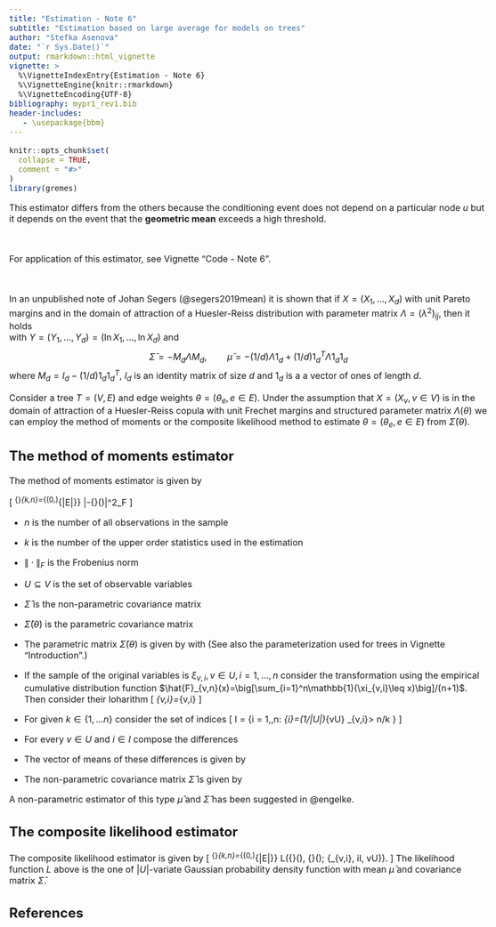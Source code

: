 ```yaml
---
title: "Estimation - Note 6"
subtitle: "Estimation based on large average for models on trees"
author: "Stefka Asenova"
date: "`r Sys.Date()`"
output: rmarkdown::html_vignette
vignette: >
  %\VignetteIndexEntry{Estimation - Note 6}
  %\VignetteEngine{knitr::rmarkdown}
  %\VignetteEncoding{UTF-8}
bibliography: mypr1_rev1.bib
header-includes:
   - \usepackage{bbm}
---
```


<style type="text/css">
  body{
  font-size: 12pt;
  max-width: 1000px;
  margin-left: auto;
  margin-right: auto;
}
</style>




```r
knitr::opts_chunk$set(
  collapse = TRUE,
  comment = "#>"
)
library(gremes)
```

This estimator differs from the others because the conditioning event does not depend on a particular node $u$ but it depends on the event that the **geometric mean** exceeds a high threshold.

<br>

For application of this estimator, see Vignette "Code - Note 6".

<br>

In an unpublished note of Johan Segers (@segers2019mean) it is shown that if $X= (X_1, \ldots, X_d)$ with unit Pareto margins and in the domain of attraction of a Huesler-Reiss distribution with parameter matrix $\Lambda=(\lambda^2)_{ij}$, then it holds  
\begin{equation}
 \mathcal{L}\Big((Y_v-\bar{Y})_{v=1}^d|\bar{Y}>y\Big)
 \rightarrow
 \mathcal{N}_d(\bar{\mu}, \bar{\Sigma}),
\end{equation}
with $Y=(Y_1,\ldots, Y_d)=(\ln X_1,\ldots, \ln X_d )$ and 
$$\bar{\Sigma} =-M_d\Lambda M_d,\qquad 
\bar{\mu}=-(1/d)\Lambda 1_d + (1/d)1_d^T \Lambda 1_d 1_d$$
where $M_d=I_d-(1/d)1_d1_d^T$, $I_d$ is an identity matrix of size $d$ and $1_d$ is a a vector of ones of length $d$. 

Consider a tree $T=(V,E)$ and edge weights $\theta=(\theta_e, e\in E)$. Under the assumption that $X=(X_v, v\in V)$ is in the domain of attraction of a Huesler-Reiss copula with unit Frechet margins and structured parameter matrix $\Lambda(\theta)$ 
\begin{equation} 
	\big(\Lambda(\theta)\big)_{ij}
	= \lambda^2_{ij}(\theta)
	= \frac{1}{4}\sum_{e \in p(i,j)} \theta_e^2\, , \qquad i,j\in V, \ i \ne j, e\in E.
\end{equation}
we can employ the method of moments or the composite likelihood method to estimate $\theta=(\theta_e, e\in E)$ from $\bar{\Sigma}(\theta)$.

## The method of moments estimator

The method of moments estimator is given by 

\[
\hat{\theta}^{\mathrm{MMave}}_{k,n}=\arg\min_{\theta\in (0,\infty)^{|E|}}
 \|\hat{\Sigma}-\bar{\Sigma}(\theta)\|^2_F
\]

- $n$ is the number of all observations in the sample

- $k$ is the number of the upper order statistics used in the estimation

- $\| \cdot \|_F$ is the Frobenius norm

- $U\subseteq V$ is the set of observable variables

- $\hat{\Sigma}$ is the non-parametric covariance matrix

- $\bar{\Sigma}(\theta)$ is the parametric covariance matrix

- The parametric matrix $\bar{\Sigma}(\theta)$ is given by
\begin{equation} 
   \big(\bar{\Sigma}(\theta)\big)_{ij}
    =
    -M\big(\Lambda(\theta)\big)_{i,j\in U}M
\end{equation}
with 
\begin{equation} 
	\big(\Lambda(\theta)\big)_{ij}
	= \lambda^2_{ij}(\theta)
	= \frac{1}{4}\sum_{e \in p(i,j)} \theta_e^2\, ,  i \ne j, e\in E.
\end{equation}
(See also the parameterization used for trees in Vignette "Introduction".)

- If the sample of the original variables is $\xi_{v,i}, v\in U, i=1,\ldots, n$ consider the transformation using the empirical cumulative distribution function $\hat{F}_{v,n}(x)=\big[\sum_{i=1}^n\mathbb{1}(\xi_{v,i}\leq x)\big]/(n+1)$.
\begin{equation*} 
	\hat{X}_{v,i} = \frac{1}{1-\hat{F}_{v,n}(\xi_{v,i})}, \qquad 
	v \in U, \quad i = 1, \ldots, n.
\end{equation*}
Then consider their loharithm
\[
\hat{Y}_{v,i}=\ln \hat{X}_{v,i}
\]

- For given $k\in \{1,\ldots n\}$ consider the set of indices 
\[
I = \Big\{i = 1,\ldots,n: \overline{\hat{Y}}_{i}=(1/|U|)\sum_{v\in U} \hat{Y}_{v,i}> n/k \Big\}
\]

- For every $v\in U$ and $i\in I$ compose the differences
\begin{equation}
	\Delta_{v,i} =
 \hat{Y}_{v,i}-\overline{\hat{Y}}_{i}.
\end{equation}




- The vector of means of these differences is given by
\begin{equation*} 
\hat{\mu}
    =
    \frac{1}{|I|}\sum_{i\in I}(\Delta_{v,i}, v\in U ).
\end{equation*}

-  The non-parametric covariance matrix $\hat{\Sigma}$ is given by

\begin{equation*}
    \hat{\Sigma}
    =
    \frac{1}{|I|}\sum_{i\in I}(\Delta_{v,i}-\hat{\mu}, v\in U)
    (\Delta_{v,i}-\hat{\mu}, v\in U)^\top\, .
%\end{split}
\end{equation*}


A non-parametric estimator of this type $\hat{\mu}$ and $\hat{\Sigma}$ has been suggested in @engelke.


## The composite likelihood estimator

The composite likelihood estimator is given by 
\[
\hat{\theta}^{\mathrm{MLEave}}_{k,n}=\arg\max_{\theta\in(0,\infty)^{|E|}}
L\Big(\bar{\mu}(\theta), \bar{\Sigma}(\theta); \{\Delta_{v,i}, i\in I, v\in U\}\Big).
\]
The likelihood function $L$ above is the one of $|U|$-variate Gaussian probability density function with mean $\bar{\mu}$ and covariance matrix $\bar{\Sigma}$.




## References
